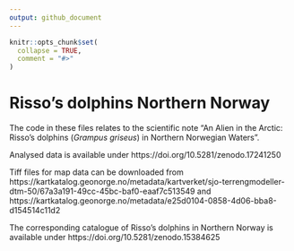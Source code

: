 ```yaml
---
output: github_document
---
```


<!-- README.md is generated from README.Rmd. Please edit that file -->

```r
knitr::opts_chunk$set(
  collapse = TRUE,
  comment = "#>"
)
```

# Risso's dolphins Northern Norway

The code in these files relates to the scientific note "An Alien in the Arctic: Risso's dolphins (*Grampus griseus*) in Northern Norwegian Waters".

Analysed data is available under https://doi.org/10.5281/zenodo.17241250

Tiff files for map data can be downloaded from https://kartkatalog.geonorge.no/metadata/kartverket/sjo-terrengmodeller-dtm-50/67a3a191-49cc-45bc-baf0-eaaf7c513549 and https://kartkatalog.geonorge.no/metadata/e25d0104-0858-4d06-bba8-d154514c11d2

The corresponding catalogue of Risso's dolphins in Northern Norway is available under https://doi.org/10.5281/zenodo.15384625